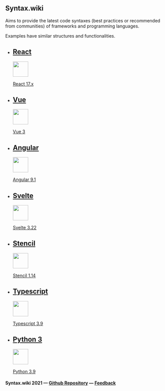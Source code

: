 
## <InlineLogo /> Syntax.wiki

Aims to provide the latest code syntaxes (best practices or recommended from communities) of frameworks and programming languages.

Examples have similar structures and functionalities.

<ul id="mainList">

<li>

## [React](/react)

[<img src="https://upload-icon.s3.us-east-2.amazonaws.com/uploads/icons/png/8575147831553750379-64.png" height="48" id="home_logo" />](/react)

[React 17.x](/react)

</li>
<li>

## [Vue](/vue)

[<img src="https://upload.wikimedia.org/wikipedia/commons/thumb/9/95/Vue.js_Logo_2.svg/80px-Vue.js_Logo_2.svg.png" height="48" id="home_logo" />](/vue)

[Vue 3](/vue)

</li>
<li>

## [Angular](/angular)

[<img src="https://upload.wikimedia.org/wikipedia/commons/thumb/c/cf/Angular_full_color_logo.svg/80px-Angular_full_color_logo.svg.png" height="48" id="home_logo" />](/angular)

[Angular 9.1](/angular)

</li>
<li>

## [Svelte](/svelte)

[<img src="https://upload.wikimedia.org/wikipedia/commons/thumb/1/1b/Svelte_Logo.svg/80px-Svelte_Logo.svg.png" height="48" id="home_logo" />](/svelte)

[Svelte 3.22](/svelte)

</li>
<li>

## [Stencil](/stencil)

[<img src="https://i.ibb.co/4dtrd9Z/image.png" height="48" id="home_logo" />](/stencil)

[Stencil 1.14](/stencil)

</li>
<li>

## [Typescript](/typescript)

[<img src="https://miro.medium.com/max/300/1*ts3lYA8TB3a6qWmDknphoQ.png" height="48" id="home_logo" />](/typescript)

[Typescript 3.9](/typescript)

</li>
<li>

## [Python 3](/python3)

[<img src="https://upload.wikimedia.org/wikipedia/commons/thumb/c/c3/Python-logo-notext.svg/120px-Python-logo-notext.svg.png" height="48" id="home_logo" />](/python3)

[Python 3.9](/python3)

</li>

</ul>

#### Syntax.wiki 2021 — [Github Repository](https://github.com/ngduc/syntax.codes) — [Feedback](https://github.com/ngduc/syntax.codes/issues)
